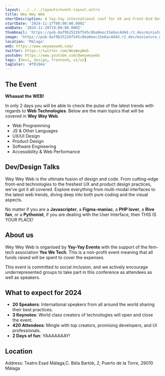 ```yaml
---
layout: ../../../layouts/event-layout.astro
title: Wey Wey Web
shortDescription: A Yay-Yay international conf for UX and Front-End Developers in Malaga,27-29 November, 2024
startDate: '2024-11-27T08:00:00.000Z'
endDate: '2024-11-29T19:00:00.000Z'
thumbnail: 'https://pub-8af9b25226f545c8ba0eec15e6ac4d4d.r2.dev/miniatura_www.png'
image: 'https://pub-8af9b25226f545c8ba0eec15e6ac4d4d.r2.dev/miniatura_www.png'
location: 'Málaga'
web: https://www.weyweyweb.com/
twitter: https://twitter.com/WeyWeyWeb
youtube: https://www.youtube.com/@weyweyweb
tags: [devs, design, frontend, ui/ux]
tagColor: '#f9104a'
---
```



## The Event

**Whaaaat the WEB!**

In only 2 days you will be able to check the pulse of the latest trends with regards to **Web Technologies**. Below are the main topics that will be covered in **Wey Wey Web**.

- Web Programming
- JS & Other Languages
- UX/UI Design
- Product Design
- Software Engineering
- Accessibility & Web Performance

## Dev/Design Talks

Wey Wey Web is the ultimate fusion of design and code. From cutting-edge front-end technologies to the freshest UX and product design practices, we've got it all covered. Explore everything from multi-modal interfaces to the latest web trends, diving deep into both pure coding and the visual aspects.

No matter if you are a **Javascripter**, a **Figma-maniac**, a **PHP lover**, a **Rive fan**, or a **Pythonist**, if you are dealing with the User Interface, then THIS IS YOUR PLACE!

## About us

Wey Wey Web is organised by **Yay-Yay Events** with the support of the fem-tech association **Yes We Tech**. This is a non-profit event meaning that all funds raised will be spent to cover the expenses.

This event is committed to social inclusion, and we actively encourage underrepresented groups to take part in this conference as attendees as well as speakers.

## What to expect for 2024

- **20 Speakers**: International speakers from all around the world sharing their best practices.
- **3 Keynotes**: World class creators of technologies will open and close the event.
- **420 Attendees**: Mingle with top creators, promising developers, and UI professionals.
- **2 Days of fun**: YAAAAAAAY!

## Location

Address: Teatro Esad Málaga,C. Béla Bartók, 2, Puerto de la Torre, 29010 Málaga

<GoogleMap
  src="https://www.google.com/maps/embed?pb=!1m18!1m12!1m3!1d12792.502930756993!2d-4.47199176909919!3d36.71954145810609!2m3!1f0!2f0!3f0!3m2!1i1024!2i768!4f13.1!3m3!1m2!1s0xd72f74076d47853%3A0x90834e9ebacb7fb!2sTeatro%20Esad%20M%C3%A1laga!5e0!3m2!1ses!2ses!4v1716875571575!5m2!1ses!2ses"
  ariaLabel="Teatro Esad Málaga, C. Béla Bartók, 2, Puerto de la Torre, 29010 Málaga"
/>

